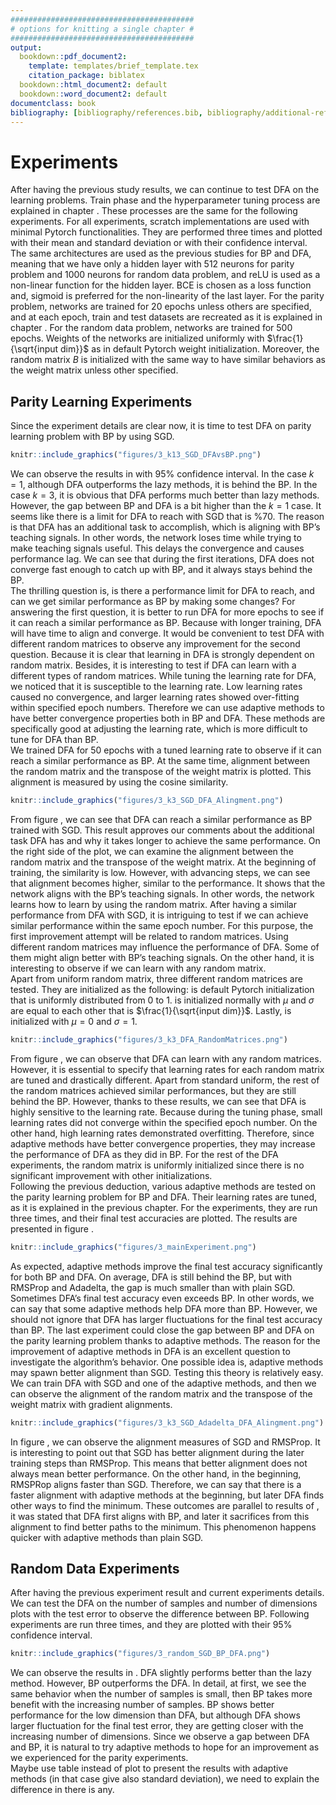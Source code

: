 ```yaml
---
#########################################
# options for knitting a single chapter #
#########################################
output:
  bookdown::pdf_document2:
    template: templates/brief_template.tex
    citation_package: biblatex
  bookdown::html_document2: default
  bookdown::word_document2: default
documentclass: book
bibliography: [bibliography/references.bib, bibliography/additional-references.bib]
---
```


# Experiments {#chap:chapter_3}

\noindent After having the previous study results, we can continue to test DFA on the learning problems. Train phase and the hyperparameter tuning process are explained in chapter \ref{chap:chapter_2}. These processes are the same for the following experiments. For all experiments, scratch implementations are used with minimal Pytorch functionalities. They are performed three times and plotted with their mean and standard deviation or with their confidence interval.\
The same architectures are used as the previous studies for BP and DFA, meaning that we have only a hidden layer with 512 neurons for parity problem and 1000 neurons for random data problem, and reLU is used as a non-linear function for the hidden layer. BCE is chosen as a loss function and, sigmoid is preferred for the non-linearity of the last layer. For the parity problem, networks are trained for 20 epochs unless others are specified, and at each epoch, train and test datasets are recreated as it is explained in chapter \ref{chap:chapter_2}. For the random data problem, networks are trained for 500 epochs. Weights of the networks are initialized uniformly with $\frac{1}{\sqrt{input dim}}$ as in default Pytorch weight initialization. Moreover, the random matrix $B$ is initialized with the same way to have similar behaviors as the weight matrix unless other specified.

## Parity Learning Experiments
Since the experiment details are clear now, it is time to test DFA on parity learning problem with BP by using SGD.
```r
knitr::include_graphics("figures/3_k13_SGD_DFAvsBP.png")
```
\noindent We can observe the results in \ref{fig:BPvsDFA} with $95\%$ confidence interval. In the case $k=1$, although DFA outperforms the lazy methods, it is behind the BP. In the case $k=3$, it is obvious that DFA performs much better than lazy methods. However, the gap between BP and DFA is a bit higher than the $k=1$ case. It seems like there is a limit for DFA to reach with SGD that is $\%70$. The reason is that DFA has an additional task to accomplish, which is aligning with BP's teaching signals. In other words, the network loses time while trying to make teaching signals useful. This delays the convergence and causes performance lag. We can see that during the first iterations, DFA does not converge fast enough to catch up with BP, and it always stays behind the BP.\
The thrilling question is, is there a performance limit for DFA to reach, and can we get similar performance as BP by making some changes? For answering the first question, it is better to run DFA for more epochs to see if it can reach a similar performance as BP. Because with longer training, DFA will have time to align and converge. It would be convenient to test DFA with different random matrices to observe any improvement for the second question. Because it is clear that learning in DFA is strongly dependent on random matrix. Besides, it is interesting to test if DFA can learn with a different types of random matrices. While tuning the learning rate for DFA, we noticed that it is susceptible to the learning rate. Low learning rates caused no convergence, and larger learning rates showed over-fitting within specified epoch numbers. Therefore we can use adaptive methods to have better convergence properties both in BP and DFA. These methods are specifically good at adjusting the learning rate, which is more difficult to tune for DFA than BP.\
\noindent We trained DFA for 50 epochs with a tuned learning rate to observe if it can reach a similar performance as BP. At the same time, alignment between the random matrix and the transpose of the weight matrix is plotted. This alignment is measured by using the cosine similarity.
```r
knitr::include_graphics("figures/3_k3_SGD_DFA_Alingment.png")
```
\noindent From figure \ref{fig:DFA50epochs}, we can see that DFA can reach a similar performance as BP trained with SGD. This result approves our comments about the additional task DFA has and why it takes longer to achieve the same performance. On the right side of the plot, we can examine the alignment between the random matrix and the transpose of the weight matrix. At the beginning of training, the similarity is low. However, with advancing steps, we can see that alignment becomes higher, similar to the performance. It shows that the network aligns with the BP's teaching signals. In other words, the network learns how to learn by using the random matrix.
\noindent After having a similar performance from DFA with SGD, it is intriguing to test if we can achieve similar performance within the same epoch number. For this purpose, the first improvement attempt will be related to random matrices. Using different random matrices may influence the performance of DFA. Some of them might align better with BP's teaching signals. On the other hand, it is interesting to observe if we can learn with any random matrix.\
Apart from uniform random matrix, three different random matrices are tested. They are initialized as the following: \textbf{standard uniform} is default Pytorch initialization that is uniformly distributed from $0$ to $1$. \textbf{Gaussian} is initialized normally with $\mu$ and $\sigma$ are equal to each other that is $\frac{1}{\sqrt{input dim}}$. Lastly, \textbf{standard gaussian} is initialized with $\mu=0$ and $\sigma=1$.
```r
knitr::include_graphics("figures/3_k3_DFA_RandomMatrices.png")
```
\noindent From figure \ref{fig:DFARandomMatrices}, we can observe that DFA can learn with any random matrices. However, it is essential to specify that learning rates for each random matrix are tuned and drastically different. Apart from standard uniform, the rest of the random matrices achieved similar performances, but they are still behind the BP. However, thanks to these results, we can see that DFA is highly sensitive to the learning rate. Because during the tuning phase, small learning rates did not converge within the specified epoch number. On the other hand, high learning rates demonstrated overfitting. Therefore, since adaptive methods have better convergence properties, they may increase the performance of DFA as they did in BP. For the rest of the DFA experiments, the random matrix is uniformly initialized since there is no significant improvement with other initializations.\
\noindent Following the previous deduction, various adaptive methods are tested on the parity learning problem for BP and DFA. Their learning rates are tuned, as it is explained in the previous chapter. For the experiments, they are run three times, and their final test accuracies are plotted. The results are presented in figure \ref{fig:mainExperiment}.
```r
knitr::include_graphics("figures/3_mainExperiment.png")
```
\noindent As expected, adaptive methods improve the final test accuracy significantly for both BP and DFA. On average, DFA is still behind the BP, but with RMSProp and Adadelta, the gap is much smaller than with plain SGD. Sometimes DFA's final test accuracy even exceeds BP. In other words, we can say that some adaptive methods help DFA more than BP. However, we should not ignore that DFA has larger fluctuations for the final test accuracy than BP. The last experiment could close the gap between BP and DFA on the parity learning problem thanks to adaptive methods.
\noindent The reason for the improvement of adaptive methods in DFA is an excellent question to investigate the algorithm's behavior. One possible idea is, adaptive methods may spawn better alignment than SGD. Testing this theory is relatively easy. We can train DFA with SGD and one of the adaptive methods, and then we can observe the alignment of the random matrix and the transpose of the weight matrix with gradient alignments.
```r
knitr::include_graphics("figures/3_k3_SGD_Adadelta_DFA_Alingment.png")
```
\noindent In figure \ref{fig:Alignment}, we can observe the alignment measures of SGD and RMSProp. It is interesting to point out that SGD has better alignment during the later training steps than RMSProp. This means that better alignment does not always mean better performance. On the other hand, in the beginning, RMSPRop aligns faster than SGD. Therefore, we can say that there is a faster alignment with adaptive methods at the beginning, but later DFA finds other ways to find the minimum. These outcomes are parallel to results of \cite{refinetti2021align}, it was stated that DFA first aligns with BP, and later it sacrifices from this alignment to find better paths to the minimum. This phenomenon happens quicker with adaptive methods than plain SGD.

## Random Data Experiments
After having the previous experiment result and current experiments details. We can test the DFA on the number of samples and number of dimensions plots with the test error to observe the difference between BP. Following experiments are run three times, and they are plotted with their $95\%$ confidence interval.
```r
knitr::include_graphics("figures/3_random_SGD_BP_DFA.png")
```
\noindent We can observe the results in \ref{fig:DFARandom}. DFA slightly performs better than the lazy method. However, BP outperforms the DFA. In detail, at first, we see the same behavior when the number of samples is small, then BP takes more benefit with the increasing number of samples. BP shows better performance for the low dimension than DFA, but although DFA shows larger fluctuation for the final test error, they are getting closer with the increasing number of dimensions. Since we observe a gap between DFA and BP, it is natural to try adaptive methods to hope for an improvement as we experienced for the parity experiments.\
\textbf{TODO:} Maybe use table instead of plot to present the results with adaptive methods (in that case give also standard deviation), we need to explain the difference in there is any.
